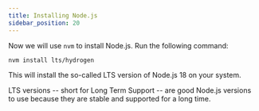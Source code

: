 ```yaml
---
title: Installing Node.js
sidebar_position: 20
---
```


Now we will use `nvm` to install Node.js. Run the following command:

```bash
nvm install lts/hydrogen
```

This will install the so-called LTS version of Node.js 18 on your system.

LTS versions -- short for Long Term Support -- are good Node.js versions
to use because they are stable and supported for a long time.

